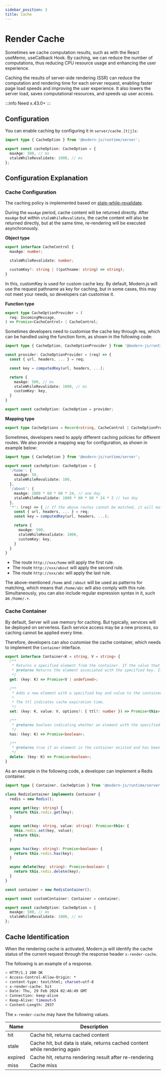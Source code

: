 ```yaml
---
sidebar_position: 3
title: Cache
---
```


# Render Cache

Sometimes we cache computation results, such as with the React useMemo, useCallback Hook. By caching, we can reduce the number of computations, thus reducing CPU resource usage and enhancing the user experience.

Caching the results of server-side rendering (SSR) can reduce the computation and rendering time for each server request, enabling faster page load speeds and improving the user experience. It also lowers the server load, saves computational resources, and speeds up user access.

:::info
Need x.43.0+
:::

## Configuration

You can enable caching by configuring it in `server/cache.[t|j]s`:

```ts title="server/cache.ts"
import type { CacheOption } from '@modern-js/runtime/server';

export const cacheOption: CacheOption = {
  maxAge: 500, // ms
  staleWhileRevalidate: 1000, // ms
};
```

## Configuration Explanation

### Cache Configuration

The caching policy is implemented based on [stale-while-revalidate](https://developer.mozilla.org/en-US/docs/Web/HTTP/Headers/Cache-Control).

During the `maxAge` period, cache content will be returned directly. After `maxAge` but within `staleWhileRevalidate`, the cache content will also be returned directly, but at the same time, re-rendering will be executed asynchronously.

**Object type**

```ts
export interface CacheControl {
  maxAge: number;

  staleWhileRevalidate: number;

  customKey?: string | ((pathname: string) => string);
}
```

In this, customKey is used for custom cache key. By default, Modern.js will use the request pathname as key for caching, but in some cases, this may not meet your needs, so developers can customise it.

**Function type**

```ts
export type CacheOptionProvider = (
  req: IncomingMessage,
) => Promise<CacheControl> | CacheControl;
```

Sometimes developers need to customise the cache key through req, which can be handled using the function form, as shown in the following code:

```ts title="server/cache.ts"
import type { CacheOption, CacheOptionProvider } from '@modern-js/runtime/server';

const provider: CacheOptionProvider = (req) => {
  const { url, headers, ... } = req;

  const key = computedKey(url, headers, ...);

  return {
    maxAge: 500, // ms
    staleWhileRevalidate: 1000, // ms
    customKey: key,
  }
}

export const cacheOption: CacheOption = provider;
```

**Mapping type**

```ts
export type CacheOptions = Record<string, CacheControl | CacheOptionProvider>;
```

Sometimes, developers need to apply different caching policies for different routes. We also provide a mapping way for configuration, as shown in example below:

```ts title="server/cache.ts"
import type { CacheOption } from '@modern-js/runtime/server';

export const cacheOption: CacheOption = {
  '/home': {
    maxAge: 50,
    staleWhileRevalidate: 100,
  },
  '/about': {
    maxAge: 1000 * 60 * 60 * 24, // one day
    staleWhileRevalidate: 1000 * 60 * 60 * 24 * 2 // two day
  },
  '*': (req) => { // If the above routes cannot be matched, it will match to '*'
    const { url, headers, ... } = req;
    const key = computedKey(url, headers, ...);

    return {
      maxAge: 500,
      staleWhileRevalidate: 1000,
      customKey: key,
    }
  }
}
```

- The route `http://xxx/home` will apply the first rule.
- The route `http://xxx/about` will apply the second rule.
- The route `http://xxx/abc` will apply the last rule.

The above-mentioned `/home` and `/about` will be used as patterns for matching, which means that `/home/abc` will also comply with this rule.
Simultaneously, you can also include regular expression syntax in it, such as `/home/.+`.

### Cache Container

By default, Server will use memory for caching. But typically, services will be deployed on serverless. Each service access may be a new process, so caching cannot be applied every time.

Therefore, developers can also customise the cache container, which needs to implement the `Container` interface.

```ts
export interface Container<K = string, V = string> {
  /**
   * Returns a specified element from the container. If the value that is associated to the provided key is an object, then you will get a reference to that object and any change made to that object will effectively modify it inside the Container.
   * @returns Returns the element associated with the specified key. If no element is associated with the specified key, undefined is returned.
   */
  get: (key: K) => Promise<V | undefined>;

  /**
   * Adds a new element with a specified key and value to the container. If an element with the same key already exists, the element will be updated.
   *
   * The ttl indicates cache expiration time.
   */
  set: (key: K, value: V, options?: { ttl?: number }) => Promise<this>;

  /**
   * @returns boolean indicating whether an element with the specified key exists or not.
   */
  has: (key: K) => Promise<boolean>;

  /**
   * @returns true if an element in the container existed and has been removed, or false if the element does not exist.
   */
  delete: (key: K) => Promise<boolean>;
}
```

As an example in the following code, a developer can implement a Redis container.

```ts
import type { Container, CacheOption } from '@modern-js/runtime/server';

class RedisContainer implements Container {
  redis = new Redis();

  async get(key: string) {
    return this.redis.get(key);
  }

  async set(key: string, value: string): Promise<this> {
    this.redis.set(key, value);
    return this;
  }

  async has(key: string): Promise<boolean> {
    return this.redis.has(key);
  }

  async delete(key: string): Promise<boolean> {
    return this.redis.delete(key);
  }
}

const container = new RedisContainer();

export const customContainer: Container = container;

export const cacheOption: CacheOption = {
  maxAge: 500, // ms
  staleWhileRevalidate: 1000, // ms
};
```

## Cache Identification

When the rendering cache is activated, Modern.js will identify the cache status of the current request through the response header `x-render-cache`.

The following is an example of a response.

```bash
< HTTP/1.1 200 OK
< Access-Control-Allow-Origin: *
< content-type: text/html; charset=utf-8
< x-render-cache: hit
< Date: Thu, 29 Feb 2024 02:46:49 GMT
< Connection: keep-alive
< Keep-Alive: timeout=5
< Content-Length: 2937
```

The `x-render-cache` may have the following values.

| Name    | Description                                                                |
| ------- | -------------------------------------------------------------------------- |
| hit     | Cache hit, returns cached content                                          |
| stale   | Cache hit, but data is stale, returns cached content while rendering again |
| expired | Cache hit, returns rendering result after re-rendering                     |
| miss    | Cache miss                                                                 |
